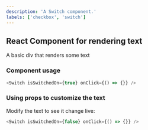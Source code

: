 ```yaml
---
description: 'A Switch component.'
labels: ['checkbox', 'switch']
---
```



## React Component for rendering text

A basic div that renders some text

### Component usage

```js
<Switch isSwitchedOn={true} onClick={() => {}} />
```

### Using props to customize the text

Modify the text to see it change live:

```js live
<Switch isSwitchedOn={false} onClick={() => {}} />
```
